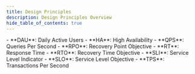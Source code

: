 ```yaml
---
title: Design Principles
description: Design Principles Overview
hide_table_of_contents: true
---
```




<Tabs queryString="primary">
    <TabItem value="definitions" label="Definitions">
      - **DAU**: Daily Active Users
      - **HA**: High Availability
      - **QPS**: Queries Per Second
      - **RPO**: Recovery Point Objective
      - **RT**: Response Time
      - **RTO**: Recovery Time Objective
      - **SLI**: Service Level Indicator
      - **SLO**: Service Level Objective
      - **TPS**: Transactions Per Second
    </TabItem>
</Tabs>
